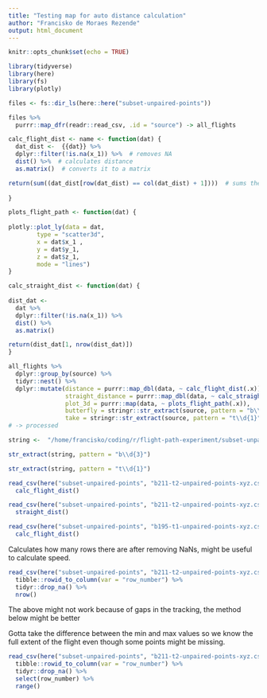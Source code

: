 ```yaml
---
title: "Testing map for auto distance calculation"
author: "Francisko de Moraes Rezende"
output: html_document
---
```


```r
knitr::opts_chunk$set(echo = TRUE)
```

```r
library(tidyverse)
library(here)
library(fs)
library(plotly)
```

```r
files <- fs::dir_ls(here::here("subset-unpaired-points"))

files %>% 
  purrr::map_dfr(readr::read_csv, .id = "source") -> all_flights
```

```r
calc_flight_dist <- name <- function(dat) {
  dat_dist <-  {{dat}} %>% 
  dplyr::filter(!is.na(x_1)) %>%  # removes NA
  dist() %>%  # calculates distance
  as.matrix()  # converts it to a matrix

return(sum((dat_dist[row(dat_dist) == col(dat_dist) + 1])))  # sums the distance between points by summing the points in line n and column n + 1
  
}
```

```r
plots_flight_path <- function(dat) {
  
plotly::plot_ly(data = dat,
        type = "scatter3d", 
        x = dat$x_1 ,
        y = dat$y_1,
        z = dat$z_1,
        mode = "lines")
}
```

```r
calc_straight_dist <- function(dat) {
  
dist_dat <- 
  dat %>% 
  dplyr::filter(!is.na(x_1)) %>%
  dist() %>% 
  as.matrix()

return(dist_dat[1, nrow(dist_dat)])  
}

```


```r
all_flights %>%
  dplyr::group_by(source) %>%
  tidyr::nest() %>% 
  dplyr::mutate(distance = purrr::map_dbl(data, ~ calc_flight_dist(.x)),
                straight_distance = purrr::map_dbl(data, ~ calc_straight_dist(.x)),
                plot_3d = purrr::map(data, ~ plots_flight_path(.x)),
                butterfly = stringr::str_extract(source, pattern = "b\\d{3}"),
                take = stringr::str_extract(source, pattern = "t\\d{1}")) 
# -> processed
```

```r
string <-  "/home/francisko/coding/r/flight-path-experiment/subset-unpaired-points/b195-t1-unpaired-points-xyz.csv"

str_extract(string, pattern = "b\\d{3}")

str_extract(string, pattern = "t\\d{1}")
```


```r
read_csv(here("subset-unpaired-points", "b211-t2-unpaired-points-xyz.csv")) %>% 
  calc_flight_dist()
```

```r
read_csv(here("subset-unpaired-points", "b211-t2-unpaired-points-xyz.csv")) %>% 
  straight_dist()
```


```r
read_csv(here("subset-unpaired-points", "b195-t1-unpaired-points-xyz.csv")) %>% 
  calc_flight_dist()
```


Calculates how many rows there are after removing NaNs, might be useful to calculate speed.

```r
read_csv(here("subset-unpaired-points", "b211-t2-unpaired-points-xyz.csv")) %>% 
  tibble::rowid_to_column(var = "row_number") %>% 
  tidyr::drop_na() %>% 
  nrow()
```

The above might not work because of gaps in the tracking, the method below might be better

Gotta take the difference between the min and max values so we know the full extent of the flight even though some points might be missing.

```r
read_csv(here("subset-unpaired-points", "b211-t2-unpaired-points-xyz.csv")) %>% 
  tibble::rowid_to_column(var = "row_number") %>% 
  tidyr::drop_na() %>%
  select(row_number) %>% 
  range()
```